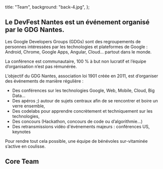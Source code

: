   title: "Team",
  background: "back-4.jpg",
};

<SecondarySection>

## Le DevFest Nantes est un événement organisé par le GDG Nantes.

Les Google Developers Groups (GDGs) sont des regroupements de personnes intéressées par les technologies et plateformes de Google : Android, Chrome, Google Apps, Angular, Cloud… partout dans le monde.

La conférence est communautaire, 100 % à but non lucratif et l’équipe d’organisation n’est pas rémunérée.

L’objectif du GDG Nantes, association loi 1901 créée en 2011, est d’organiser des événements de manière régulière :

- Des conférences sur les technologies Google, Web, Mobile, Cloud, Big Data…
- Des apéros ;) autour de sujets centraux afin de se rencontrer et boire un verre ensemble,
- Des codelabs pour apprendre concrètement et techniquement sur les technologies,
- Des concours (Hackathon, concours de code ou d’algorithmie…)
- Des retransmissions vidéo d'événements majeurs : conférences US, keynotes

Pour rendre tout cela possible, une équipe de bénévoles sur-vitaminée s’active en coulisse.

</SecondarySection>
<PrimarySection>

## Core Team

<TeamMembers />

</PrimarySection>
